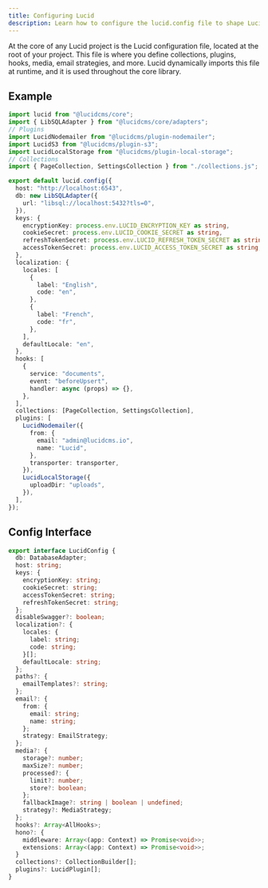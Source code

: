 ```yaml
---
title: Configuring Lucid
description: Learn how to configure the lucid.config file to shape Lucid to your content needs.
---
```


At the core of any Lucid project is the Lucid configuration file, located at the root of your project. This file is where you define collections, plugins, hooks, media, email strategies, and more. Lucid dynamically imports this file at runtime, and it is used throughout the core library.

## Example

```ts title="lucid.config.ts"
import lucid from "@lucidcms/core";
import { LibSQLAdapter } from "@lucidcms/core/adapters";
// Plugins
import LucidNodemailer from "@lucidcms/plugin-nodemailer";
import LucidS3 from "@lucidcms/plugin-s3";
import LucidLocalStorage from "@lucidcms/plugin-local-storage";
// Collections
import { PageCollection, SettingsCollection } from "./collections.js";

export default lucid.config({
  host: "http://localhost:6543",
  db: new LibSQLAdapter({
    url: "libsql://localhost:5432?tls=0",
  }),
  keys: {
    encryptionKey: process.env.LUCID_ENCRYPTION_KEY as string,
    cookieSecret: process.env.LUCID_COOKIE_SECRET as string,
    refreshTokenSecret: process.env.LUCID_REFRESH_TOKEN_SECRET as string,
    accessTokenSecret: process.env.LUCID_ACCESS_TOKEN_SECRET as string,
  },
  localization: {
    locales: [
      {
        label: "English",
        code: "en",
      },
      {
        label: "French",
        code: "fr",
      },
    ],
    defaultLocale: "en",
  },
  hooks: [
    {
      service: "documents",
      event: "beforeUpsert",
      handler: async (props) => {},
    },
  ],
  collections: [PageCollection, SettingsCollection],
  plugins: [
    LucidNodemailer({
      from: {
        email: "admin@lucidcms.io",
        name: "Lucid",
      },
      transporter: transporter,
    }),
    LucidLocalStorage({
      uploadDir: "uploads",
    }),
  ],
});
```

## Config Interface

```ts
export interface LucidConfig {
  db: DatabaseAdapter;
  host: string;
  keys: {
    encryptionKey: string;
    cookieSecret: string;
    accessTokenSecret: string;
    refreshTokenSecret: string;
  };
  disableSwagger?: boolean;
  localization?: {
    locales: {
      label: string;
      code: string;
    }[];
    defaultLocale: string;
  };
  paths?: {
    emailTemplates?: string;
  };
  email?: {
    from: {
      email: string;
      name: string;
    };
    strategy: EmailStrategy;
  };
  media?: {
    storage?: number;
    maxSize?: number;
    processed?: {
      limit?: number;
      store?: boolean;
    };
    fallbackImage?: string | boolean | undefined;
    strategy?: MediaStrategy;
  };
  hooks?: Array<AllHooks>;
  hono?: {
    middleware: Array<(app: Context) => Promise<void>>;
    extensions: Array<(app: Context) => Promise<void>>;
  }
  collections?: CollectionBuilder[];
  plugins?: LucidPlugin[];
}
```
